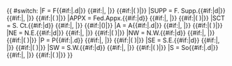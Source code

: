 {{ #switch: {{{1}}}
|F = {{{2}}} F{{#if:{{{3}}}|.{{{3}}}d|}} {{{4}}}{{#if:{{{7}}}|, {{{7}}}|}} {{#if:{{{5}}}|({{{5}}} {{{6}}})|}}
|SUPP = {{{2}}} F. Supp.{{#if:{{{3}}}|{{{3}}}d|}} {{{4}}}{{#if:{{{7}}}|, {{{7}}}|}} {{#if:{{{5}}}|({{{5}}} {{{6}}})|}}
|APPX = {{{2}}} Fed.Appx.{{#if:{{{3}}}|{{{3}}}d}}  {{{4}}}{{#if:{{{7}}}|, {{{7}}}|}} {{#if:{{{5}}}|({{{5}}} {{{6}}})|}}
|SCT = {{{2}}} S. Ct.{{#if:{{{3}}}|{{{3}}}d}}  {{{4}}}{{#if:{{{6}}}|, {{{6}}}|}} {{#if:{{{5}}}|({{{5}}})|}}
|A = {{{2}}} A{{#if:{{{3}}}|.{{{3}}}d|}} {{{4}}}{{#if:{{{7}}}|, {{{7}}}|}} {{#if:{{{5}}}|({{{5}}} {{{6}}})|}}
|NE = {{{2}}} N.E.{{#if:{{{3}}}|{{{3}}}d|}} {{{4}}}{{#if:{{{7}}}|, {{{7}}}|}} {{#if:{{{5}}}|({{{5}}} {{{6}}})|}}
|NW = {{{2}}} N.W.{{#if:{{{3}}}|{{{3}}}d}}  {{{4}}}{{#if:{{{7}}}|, {{{7}}}|}} {{#if:{{{5}}}|({{{5}}} {{{6}}})|}}
|P = {{{2}}} P{{#if:{{{3}}}|.{{{3}}}d}}  {{{4}}}{{#if:{{{7}}}|, {{{7}}}|}} {{#if:{{{5}}}|({{{5}}} {{{6}}})|}}
|SE = {{{2}}} S.E.{{#if:{{{3}}}|{{{3}}}d}}  {{{4}}}{{#if:{{{7}}}|, {{{7}}}|}} {{#if:{{{5}}}|({{{5}}} {{{6}}})|}}
|SW = {{{2}}} S.W.{{#if:{{{3}}}|{{{3}}}d}}  {{{4}}}{{#if:{{{7}}}|, {{{7}}}|}} {{#if:{{{5}}}|({{{5}}} {{{6}}})|}}
|S = {{{2}}} So{{#if:{{{3}}}|.{{{3}}}d|}} {{{4}}}{{#if:{{{7}}}|, {{{7}}}|}} {{#if:{{{5}}}|({{{5}}} {{{6}}})|}}
}}<!-- close switch --></span><noinclude>{{documentation}}<!-- Add cats and interwikis to the /doc subpage, not here! --></noinclude>